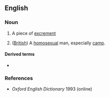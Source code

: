 ==English==

===Noun===
{{en-noun}}

# {{lb|en|British|childish}} A piece of [[excrement]]
# ([[British]]) A [[homosexual]] man, especially [[camp]].

====Derived terms====
* {{l|en|do a whoopsie}}

===References===
*''Oxford English Dictionary'' 1993 (online)